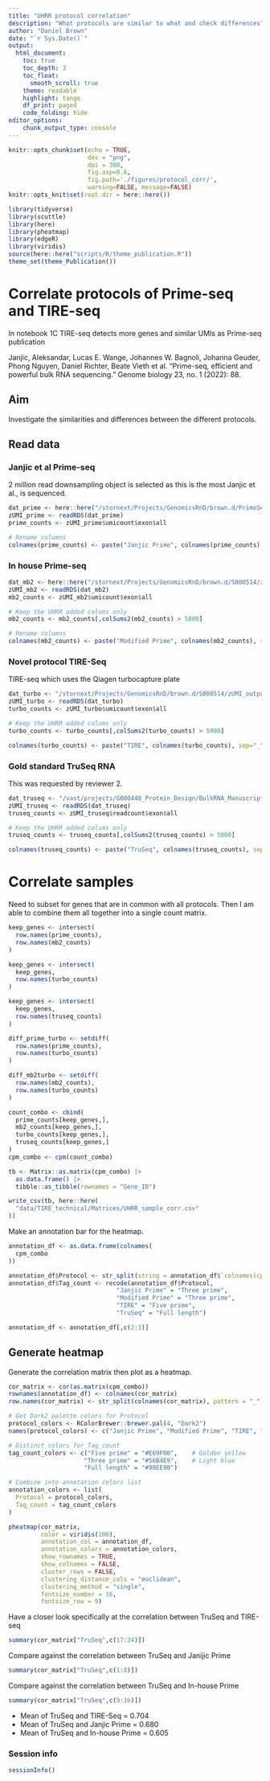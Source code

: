 ```yaml
---
title: "UHRR protocol correlation"
description: "What protocols are similar to what and check differences"
author: "Daniel Brown"
date: "`r Sys.Date()`"
output:
  html_document:
    toc: true
    toc_depth: 3
    toc_float:
      smooth_scroll: true
    theme: readable
    highlight: tango 
    df_print: paged
    code_folding: hide
editor_options: 
    chunk_output_type: console
---
```


```r
knitr::opts_chunk$set(echo = TRUE,
                      dev = "png",
                      dpi = 300,
                      fig.asp=0.6,
                      fig.path='./figures/protocol_corr/',
                      warning=FALSE, message=FALSE)
knitr::opts_knit$set(root.dir = here::here())

library(tidyverse)
library(scuttle)
library(here)
library(pheatmap)
library(edgeR)
library(viridis)
source(here::here("scripts/R/theme_publication.R"))
theme_set(theme_Publication())
```

# Correlate protocols of Prime-seq and TIRE-seq

In notebook 1C TIRE-seq detects more genes and similar UMIs as Prime-seq publication

Janjic, Aleksandar, Lucas E. Wange, Johannes W. Bagnoli, Johanna Geuder, Phong Nguyen, Daniel Richter, Beate Vieth et al. "Prime-seq, efficient and powerful bulk RNA sequencing." Genome biology 23, no. 1 (2022): 88.

## Aim

Investigate the similarities and differences between the different protocols.

## Read data {.tabset}

### Janjic et al Prime-seq

2 million read downsampling object is selected as this is the most Janjic et al., is sequenced. 

```r
dat_prime <- here::here("/stornext/Projects/GenomicsRnD/brown.d/PrimeSeq/prime-seq.dgecounts.rds")
zUMI_prime <- readRDS(dat_prime)
prime_counts <- zUMI_prime$umicount$exon$all

# Rename columns
colnames(prime_counts) <- paste("Janjic Prime", colnames(prime_counts), sep="_")
```

### In house Prime-seq

```r
dat_mb2 <- here::here("/stornext/Projects/GenomicsRnD/brown.d/S000514/zUMI_outputs/expression/MB2_UHRR_Gencode_Hs.dgecounts.rds")
zUMI_mb2 <- readRDS(dat_mb2)
mb2_counts <- zUMI_mb2$umicount$exon$all

# Keep the UHRR added colums only
mb2_counts <- mb2_counts[,colSums2(mb2_counts) > 5000]

# Rename columns
colnames(mb2_counts) <- paste("Modified Prime", colnames(mb2_counts), sep="_")
```

### Novel protocol TIRE-Seq

TIRE-seq which uses the Qiagen turbocapture plate

```r
dat_turbo <- "/stornext/Projects/GenomicsRnD/brown.d/S000514/zUMI_outputs/expression/TIRE_UHRR_Gencode_Hs.dgecounts.rds"
zUMI_turbo <- readRDS(dat_turbo)
turbo_counts <- zUMI_turbo$umicount$exon$all

# Keep the UHRR added colums only
turbo_counts <- turbo_counts[,colSums2(turbo_counts) > 5000]

colnames(turbo_counts) <- paste("TIRE", colnames(turbo_counts), sep="_")
```

### Gold standard TruSeq RNA

This was requested by reviewer 2.

```r
dat_truseq <- "/vast/projects/G000448_Protein_Design/BulkRNA_Manuscript/Public/UHRR/expression/TruSeq_concat_UHRR_public_Hs.dgecounts.rds"
zUMI_truseq <- readRDS(dat_truseq)
truseq_counts <- zUMI_truseq$readcount$exon$all

# Keep the UHRR added colums only
truseq_counts <- truseq_counts[,colSums2(truseq_counts) > 5000]

colnames(truseq_counts) <- paste("TruSeq", colnames(truseq_counts), sep="_")
```

# Correlate samples

Need to subset for genes that are in common with all protocols. Then I am able to combine them all together into a single count matrix.

```r
keep_genes <- intersect(
  row.names(prime_counts),
  row.names(mb2_counts)
)

keep_genes <- intersect(
  keep_genes,
  row.names(turbo_counts)
)

keep_genes <- intersect(
  keep_genes,
  row.names(truseq_counts)
)

diff_prime_turbo <- setdiff(
  row.names(prime_counts),
  row.names(turbo_counts)
)

diff_mb2turbo <- setdiff(
  row.names(mb2_counts),
  row.names(turbo_counts)
)

count_combo <- cbind(
  prime_counts[keep_genes,],
  mb2_counts[keep_genes,],
  turbo_counts[keep_genes,],
  truseq_counts[keep_genes,]
)
cpm_combo <- cpm(count_combo)

tb <- Matrix::as.matrix(cpm_combo) |>
  as.data.frame() |>
  tibble::as_tibble(rownames = "Gene_ID")

write_csv(tb, here::here(
  "data/TIRE_technical/Matrices/UHRR_sample_corr.csv"
))
```

Make an annotation bar for the heatmap.

```r
annotation_df <- as.data.frame(colnames(
  cpm_combo
))

annotation_df$Protocol <- str_split(string = annotation_df$`colnames(cpm_combo)`, pattern = "_", simplify = T)[,1]
annotation_df$Tag_count <- recode(annotation_df$Protocol,
                              "Janjic Prime" = "Three prime",
                              "Modified Prime" = "Three prime",
                              "TIRE" = "Five prime",
                              "TruSeq" = "Full length")

annotation_df <- annotation_df[,c(2:3)]
```

## Generate heatmap

Generate the correlation matrix then plot as a heatmap.

```r
cor_matrix <- cor(as.matrix(cpm_combo))
rownames(annotation_df) <- colnames(cor_matrix)
row.names(cor_matrix) <- str_split(colnames(cor_matrix), pattern = "_", simplify = T)[,1]

# Get Dark2 palette colors for Protocol
protocol_colors <- RColorBrewer::brewer.pal(4, "Dark2")
names(protocol_colors) <- c("Janjic Prime", "Modified Prime", "TIRE", "TruSeq")

# Distinct colors for Tag_count
tag_count_colors <- c("Five prime" = "#E69F00",    # Golden yellow
                     "Three prime" = "#56B4E9",    # Light blue
                     "Full length" = "#90EE90")     

# Combine into annotation colors list
annotation_colors <- list(
  Protocol = protocol_colors,
  Tag_count = tag_count_colors
)

pheatmap(cor_matrix,
         color = viridis(100),
         annotation_col = annotation_df,
         annotation_colors = annotation_colors,
         show_rownames = TRUE,
         show_colnames = FALSE,
         cluster_rows = FALSE,
         clustering_distance_cols = "euclidean",
         clustering_method = "single",
         fontsize_number = 16,
         fontsize_row = 9)
```

Have a closer look specifically at the correlation between TruSeq and TIRE-seq

```r
summary(cor_matrix["TruSeq",c(17:24)])
```

Compare against the correlation between TruSeq and Janijic Prime

```r
summary(cor_matrix["TruSeq",c(1:8)])
```

Compare against the correlation between TruSeq and In-house Prime

```r
summary(cor_matrix["TruSeq",c(9:16)])
```

* Mean of TruSeq and TIRE-Seq = 0.704
* Mean of TruSeq and Janjic Prime = 0.680
* Mean of TruSeq and In-house Prime = 0.605

### Session info
```r
sessionInfo()
```
